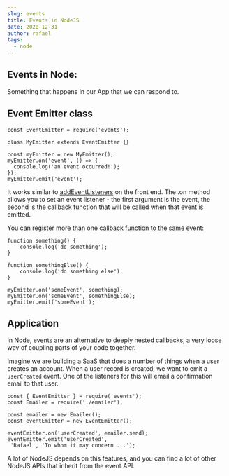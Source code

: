 ```yaml
---
slug: events
title: Events in NodeJS
date: 2020-12-31
author: rafael
tags:
  - node
---
```


## Events in Node:

Something that happens in our App that we can respond to.

## Event Emitter class

```
const EventEmitter = require('events');

class MyEmitter extends EventEmitter {}

const myEmitter = new MyEmitter();
myEmitter.on('event', () => {
  console.log('an event occurred!');
});
myEmitter.emit('event');
```

It works similar to [addEventListeners](https://developer.mozilla.org/en-US/docs/Web/API/EventTarget/addEventListener) on the front end.
The .on method allows you to set an event listener - the first argument is the event, the second is the callback function that will be called when that event is emitted.

You can register more than one callback function to the same event:

```
function something() {
	console.log('do something');
}

function somethingElse() {
    console.log('do something else');
}

myEmitter.on('someEvent', something);
myEmitter.on('someEvent', somethingElse);
myEmitter.emit('someEvent');

```

## Application

In Node, events are an alternative to deeply nested callbacks, a very loose way of coupling parts of your code together.

Imagine we are building a SaaS that does a number of things when a user creates an account. When a user record
is created, we want to emit a `userCreated` event. One of the listeners for this will email a confirmation
email to that user.

```
const { EventEmitter } = require('events');
const Emailer = require('./emailer');

const emailer = new Emailer();
const eventEmitter = new EventEmitter();

eventEmitter.on('userCreated', emailer.send);
eventEmitter.emit('userCreated',
 'Rafael', 'To whom it may concern ...');
```

A lot of NodeJS depends on this features, and you can find a lot of other NodeJS APIs that inherit from the event API.
